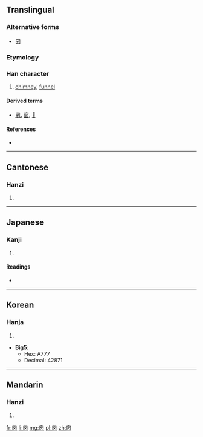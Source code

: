 {{also|囱|匆}}
==Translingual==

===Alternative forms===
* [[囱]]

===Etymology===
{{liushu|p}}

===Han character===
{{Han char|rn=31|rad=囗|as=04|sn=7|four=2600<sub>0</sub>|canj=竹田大大 (HWKK)}}

# [[chimney]], [[funnel]]

====Derived terms====
* [[悤]], [[窗]], [[𤴙]]

====References====
* {{Han ref|kx=0217.130|dj=0444.160|hdz=10715.061|uh=56EA|ud=22250}}

----

==Cantonese==

===Hanzi===
{{yue-hanzi|jyut=|y=cheung1, chung1|sim=囱}}

# {{defn|lang=yue|sort=囗04}}

----

==Japanese==

===Kanji===
{{ja-kanji|grade=|rs=囗04}}

# {{defn|lang=ja|sort=囗04}}

====Readings====
* {{ja-readings|on=[[そう]] (sō), [[す]] (su)|kun=[[てんまど]] (temmado), [[まど]] (mado), [[けむだし]] (kemudashi)}}

----

==Korean==

===Hanja===
{{ko-hanja|hangeul=[[창]], [[총]]|rv=chang, chong|mr=ch'ang, ch'ong}}

# {{defn|lang=ko|sort=囗04}}

* '''Big5''':
** Hex: A777
** Decimal: 42871

----

==Mandarin==

===Hanzi===
{{cmn-hanzi|sim=囱|pin=[[cōng]] ([[cong1]])|wg=ts'ung<sup>1</sup>}}

# {{defn|lang=cmn|sort=囗04}}

[[fr:囪]]
[[li:囪]]
[[mg:囪]]
[[pl:囪]]
[[zh:囪]]